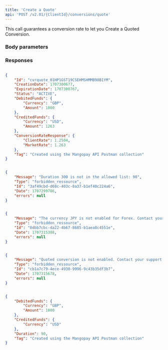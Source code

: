 ```yaml
---
title: 'Create a Quote'  
api: 'POST /v2.01/{ClientId}/conversions/quote'  
---
```


  

This call guarantees a conversion rate to let you Create a Quoted Conversion.  

### Body parameters  

<DebitedFunds />  

<CreditedFunds />  

<Tag />  

<Duration />  

### Responses  

<AccordionGroup><Accordion title="200 - Active">  

<IdResponse />  

<CreationDateResponse />  

<ExpirationDateResponse />  

<StatusResponse />  

<DebitedFundsResponse />  

<CreditedFundsResponse />  

<ConversionRateResponseResponse />  

<TagResponse /></Accordion><Accordion title="403 - Duration not allowed"></Accordion><Accordion title="403 - Currency not activated"></Accordion><Accordion title="403 - Quoted conversion feature not activated"></Accordion></AccordionGroup>  

<ResponseExample>  

```json 200 Active  

{
    "Id": "cvrquote_01HP1GST19CSEHMSHMMB98B1YM",
    "CreationDate": 1707300677,
    "ExpirationDate": 1707300767,
    "Status": "ACTIVE",
    "DebitedFunds": {
        "Currency": "GBP",
        "Amount": 1000
    },
    "CreditedFunds": {
        "Currency": "USD",
        "Amount": 1263
    },
    "ConversionRateResponse": {
        "ClientRate": 1.2504,
        "MarketRate": 1.263
    },
    "Tag": "Created using the Mangopay API Postman collection"
}  

 ```  

```json 403 Duration not allowed  

{
    "Message": "Duration 300 is not in the allowed list: 90",
    "Type": "forbidden_ressource",
    "Id": "3af49cbd-d68c-403c-8a37-b1ef40c224a6",
    "Date": 1707299786,
    "errors": null
}  

 ```  

```json 403 Currency not activated  

{
    "Message": "The currency JPY is not enabled for Forex. Contact your support to activate this feature.",
    "Type": "forbidden_ressource",
    "Id": "0dbb7cbc-da22-4b67-8685-b1aea8c4551e",
    "Date": 1707315388,
    "errors": null
}  

 ```  

```json 403 Quoted conversion feature not activated  

{
    "Message": "Quoted conversion is not enabled. Contact your support to activate this feature.",
    "Type": "forbidden_ressource",
    "Id": "cb1a7c79-4ece-4930-9996-9c43b35df3b7",
    "Date": 1707315678,
    "errors": null
}  

 ```  

</ResponseExample>  

<RequestExample>  
  
```json REST  

{
    "DebitedFunds": {
        "Currency": "GBP",
        "Amount": 1000
    },
    "CreditedFunds": {
        "Currency": "USD"
    },
    "Duration": 90,
    "Tag": "Created using the Mangopay API Postman collection"
}  
```  

  
</RequestExample>